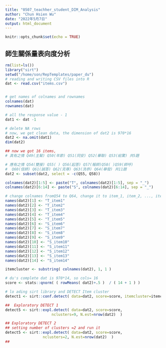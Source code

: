 ```yaml
---
title: "0507_teachher_student_DIM_Analysis"
author: "Chun Hsien Wu"
date: "2022年5月7日"
output: html_document
---
```


```r
knitr::opts_chunk$set(echo = TRUE)
```

## 師生關係量表向度分析

```r
rm(list=ls())
library("sirt")
setwd("/home/son/RepTemplates/paper_du")
# reading and writing CSV files into R
dat <- read.csv("items.csv") 


# get names of colnames and rownames
colnames(dat)
rownames(dat) 

# all the response value - 1
dat1 <- dat -1

# delete NA rows
# now, we get clean data, the dimension of dat2 is 970*16
dat2 <- na.omit(dat1)
dim(dat2)
```

```r
## now we got 16 items, 
# 真有之情 Q49(主幫) Q50(年節) Q51(同安) Q52(畢聯) Q53(給驚) 共5題

# 應有之情 Q54(雙接) Q55( ) Q56(起答) Q57(報師)Q58( )Q59(師呼)
#  Q60(信師) Q61(誠答) Q62(克尊) Q63(洗恭) Q64(舉發) 共11題
dat2 <- subset(dat2, select = -c(Q55, Q58))

colnames(dat2)[1:5] <- paste("T", colnames(dat2)[1:5], sep = "_")
colnames(dat2)[6:14] <- paste("S", colnames(dat2)[6:14], sep = "_")

# change colnames fromQ54 to Q64, change it to item_1, item_2, ..., item_11
names(dat2)[1] <- "T_item1"
names(dat2)[2] <- "T_item2"
names(dat2)[3] <- "T_item3"
names(dat2)[4] <- "T_item4"
names(dat2)[5] <- "T_item5"
names(dat2)[6] <- "S_item6"
names(dat2)[7] <- "S_item7"
names(dat2)[8] <- "S_item8"
names(dat2)[9] <- "S_item9"
names(dat2)[10] <- "S_item10"
names(dat2)[11] <- "S_item11"
names(dat2)[12] <- "S_item12"
names(dat2)[13] <- "S_item13"
names(dat2)[14] <- "S_item14"
```
```r
itemcluster <- substring( colnames(dat2), 1, 1 )

# du's complete dat is 970*14, so cols= 16
score <- stats::qnorm( ( rowMeans( dat2)+.5 )  / ( 14 + 1 ) )

# lo ading sirt library and DETECT Item cluster
detect1 <- sirt::conf.detect( data=dat2, score=score, itemcluster=itemcluster )

##  Exploratory DETECT 1
detect5 <- sirt::expl.detect( data=dat2, score=score,
                     nclusters=9, N.est=nrow(dat2)  )

## Exploratory DETECT 2
## setting number of clusters =2 and run it
detect5 <- sirt::expl.detect( data=dat2, score=score,
                 nclusters=2, N.est=nrow(dat2)  )
## 

```


